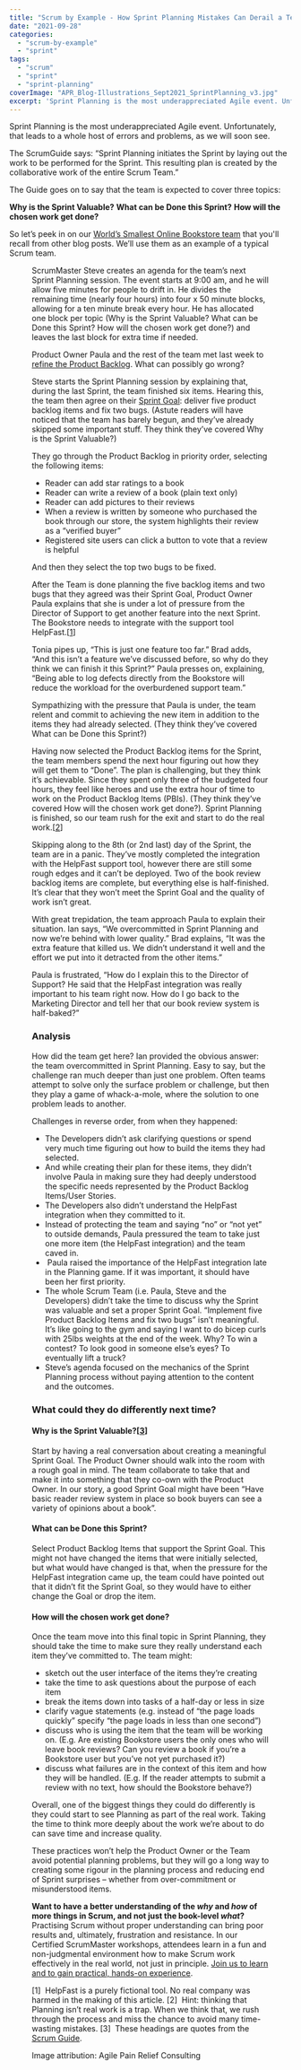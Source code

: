 ```yaml
---
title: "Scrum by Example - How Sprint Planning Mistakes Can Derail a Team"
date: "2021-09-28"
categories: 
  - "scrum-by-example"
  - "sprint"
tags: 
  - "scrum"
  - "sprint"
  - "sprint-planning"
coverImage: "APR_Blog-Illustrations_Sept2021_SprintPlanning_v3.jpg"
excerpt: 'Sprint Planning is the most underappreciated Agile event. Unfortunately, that leads to a'
---
```




Sprint Planning is the most underappreciated Agile event. Unfortunately, that leads to a whole host of errors and problems, as we will soon see.

The ScrumGuide says: “Sprint Planning initiates the Sprint by laying out the work to be performed for the Sprint. This resulting plan is created by the collaborative work of the entire Scrum Team.”

The Guide goes on to say that the team is expected to cover three topics:

**Why is the Sprint Valuable?** **What can be Done this Sprint?** **How will the chosen work get done?**

So let’s peek in on our [World’s Smallest Online Bookstore team](/blog/scrum-by-example) that you'll recall from other blog posts. We’ll use them as an example of a typical Scrum team.

<Figure
  src={APRBlogIllustrationsSept2021SprintPlanningV31024x607}
  alt="illustration of anxious Scrum team meeting for Sprint planning with the product owner"
  caption="illustration of anxious Scrum team meeting for Sprint planning with the product owner"
/>


ScrumMaster Steve creates an agenda for the team’s next Sprint Planning session. The event starts at 9:00 am, and he will allow five minutes for people to drift in. He divides the remaining time (nearly four hours) into four x 50 minute blocks, allowing for a ten minute break every hour. He has allocated one block per topic (Why is the Sprint Valuable? What can be Done this Sprint? How will the chosen work get done?) and leaves the last block for extra time if needed.

Product Owner Paula and the rest of the team met last week to [refine the Product Backlog](/blog/deal-with-bad-scrum-user-stories-as-a-scrummaster). What can possibly go wrong?

Steve starts the Sprint Planning session by explaining that, during the last Sprint, the team finished six items. Hearing this, the team then agree on their [Sprint Goal](/blog/sprint-goals-provide-purpose): deliver five product backlog items and fix two bugs. (Astute readers will have noticed that the team has barely begun, and they’ve already skipped some important stuff. They think they’ve covered Why is the Sprint Valuable?)

They go through the Product Backlog in priority order, selecting the following items:

- Reader can add star ratings to a book
- Reader can write a review of a book (plain text only)
- Reader can add pictures to their reviews
- When a review is written by someone who purchased the book through our store, the system highlights their review as a “verified buyer”
- Registered site users can click a button to vote that a review is helpful

And then they select the top two bugs to be fixed.

After the Team is done planning the five backlog items and two bugs that they agreed was their Sprint Goal, Product Owner Paula explains that she is under a lot of pressure from the Director of Support to get another feature into the next Sprint. The Bookstore needs to integrate with the support tool HelpFast.\[[1](#footnotes)\]

Tonia pipes up, “This is just one feature too far.” Brad adds, “And this isn’t a feature we’ve discussed before, so why do they think we can finish it this Sprint?” Paula presses on, explaining, “Being able to log defects directly from the Bookstore will reduce the workload for the overburdened support team.”

Sympathizing with the pressure that Paula is under, the team relent and commit to achieving the new item in addition to the items they had already selected. (They think they’ve covered What can be Done this Sprint?)

Having now selected the Product Backlog items for the Sprint, the team members spend the next hour figuring out how they will get them to “Done”. The plan is challenging, but they think it’s achievable. Since they spent only three of the budgeted four hours, they feel like heroes and use the extra hour of time to work on the Product Backlog Items (PBIs). (They think they’ve covered How will the chosen work get done?). Sprint Planning is finished, so our team rush for the exit and start to do the real work.\[[2](#footnotes)\]

Skipping along to the 8th (or 2nd last) day of the Sprint, the team are in a panic. They’ve mostly completed the integration with the HelpFast support tool, however there are still some rough edges and it can’t be deployed. Two of the book review backlog items are complete, but everything else is half-finished. It’s clear that they won’t meet the Sprint Goal and the quality of work isn’t great.

With great trepidation, the team approach Paula to explain their situation. Ian says, “We overcommitted in Sprint Planning and now we’re behind with lower quality.” Brad explains, “It was the extra feature that killed us. We didn’t understand it well and the effort we put into it detracted from the other items.”

Paula is frustrated, “How do I explain this to the Director of Support? He said that the HelpFast integration was really important to his team right now. How do I go back to the Marketing Director and tell her that our book review system is half-baked?”

### Analysis

How did the team get here? Ian provided the obvious answer: the team overcommitted in Sprint Planning. Easy to say, but the challenge ran much deeper than just one problem. Often teams attempt to solve only the surface problem or challenge, but then they play a game of whack-a-mole, where the solution to one problem leads to another.

Challenges in reverse order, from when they happened:

- The Developers didn’t ask clarifying questions or spend very much time figuring out how to build the items they had selected.
- And while creating their plan for these items, they didn’t involve Paula in making sure they had deeply understood the specific needs represented by the Product Backlog Items/User Stories.
- The Developers also didn’t understand the HelpFast integration when they committed to it.
- Instead of protecting the team and saying “no” or “not yet” to outside demands, Paula pressured the team to take just one more item (the HelpFast integration) and the team caved in.
-  Paula raised the importance of the HelpFast integration late in the Planning game. If it was important, it should have been her first priority.
- The whole Scrum Team (i.e. Paula, Steve and the Developers) didn’t take the time to discuss why the Sprint was valuable and set a proper Sprint Goal. “Implement five Product Backlog Items and fix two bugs” isn’t meaningful. It’s like going to the gym and saying I want to do bicep curls with 25lbs weights at the end of the week. Why? To win a contest? To look good in someone else’s eyes? To eventually lift a truck?
- Steve’s agenda focused on the mechanics of the Sprint Planning process without paying attention to the content and the outcomes.

### What could they do differently next time?

#### Why is the Sprint Valuable?\[[3](#footnotes)\]

Start by having a real conversation about creating a meaningful Sprint Goal. The Product Owner should walk into the room with a rough goal in mind. The team collaborate to take that and make it into something that they co-own with the Product Owner. In our story, a good Sprint Goal might have been “Have basic reader review system in place so book buyers can see a variety of opinions about a book”.

#### What can be Done this Sprint?

Select Product Backlog Items that support the Sprint Goal. This might not have changed the items that were initially selected, but what would have changed is that, when the pressure for the HelpFast integration came up, the team could have pointed out that it didn’t fit the Sprint Goal, so they would have to either change the Goal or drop the item.

#### How will the chosen work get done?

Once the team move into this final topic in Sprint Planning, they should take the time to make sure they really understand each item they’ve committed to. The team might:

- sketch out the user interface of the items they’re creating
- take the time to ask questions about the purpose of each item
- break the items down into tasks of a half-day or less in size
- clarify vague statements (e.g. instead of “the page loads quickly” specify “the page loads in less than one second”)
- discuss who is using the item that the team will be working on. (E.g. Are existing Bookstore users the only ones who will leave book reviews? Can you review a book if you’re a Bookstore user but you’ve not yet purchased it?)
- discuss what failures are in the context of this item and how they will be handled. (E.g. If the reader attempts to submit a review with no text, how should the Bookstore behave?)

Overall, one of the biggest things they could do differently is they could start to see Planning as part of the real work. Taking the time to think more deeply about the work we’re about to do can save time and increase quality.

These practices won’t help the Product Owner or the Team avoid potential planning problems, but they will go a long way to creating some rigour in the planning process and reducing end of Sprint surprises – whether from over-commitment or misunderstood items.

**Want to have a better understanding of the _why_ and _how_ of more things in Scrum, and not just the book-level _what_?** Practising Scrum without proper understanding can bring poor results and, ultimately, frustration and resistance. In our Certified ScrumMaster workshops, attendees learn in a fun and non-judgmental environment how to make Scrum work effectively in the real world, not just in principle. [Join us to learn and to gain practical, hands-on experience](/certified-scrummaster-csm-training).

\[1\]  HelpFast is a purely fictional tool. No real company was harmed in the making of this article. \[2\]  Hint: thinking that Planning isn’t real work is a trap. When we think that, we rush through the process and miss the chance to avoid many time-wasting mistakes. \[3\]  These headings are quotes from the [Scrum Guide](external:https://scrumguides.org/).

Image attribution: Agile Pain Relief Consulting
